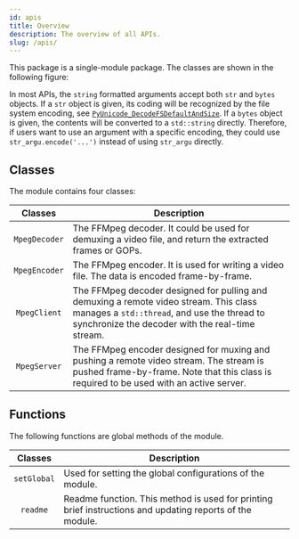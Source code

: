 ```yaml
---
id: apis
title: Overview
description: The overview of all APIs.
slug: /apis/
---
```




This package is a single-module package. The classes are shown in the following figure:

<OverviewSvg className="mermaid"/>

In most APIs, the `string` formatted arguments accept both `str` and `bytes` objects. If a `str` object is given, its coding will be recognized by the file system encoding, see [`PyUnicode_DecodeFSDefaultAndSize`<IconExternalLink/>][py-decodefs]. If a `bytes` object is given, the contents will be converted to a `std::string` directly. Therefore, if users want to use an argument with a specific encoding, they could use `str_argu.encode('...')` instead of using `str_argu` directly.

## Classes

The module contains four classes:

|  Classes  |  <center>Description</center>  |
| :------: | :----------- |
| <SourceURL url="MpegCoder.h#L21"><InlineIcon icon={vsiSymbolClass}/> `MpegDecoder`</SourceURL> | The FFMpeg decoder. It could be used for demuxing a video file, and return the extracted frames or GOPs. |
| <SourceURL url="MpegCoder.h#L82"><InlineIcon icon={vsiSymbolClass}/> `MpegEncoder`</SourceURL> | The FFMpeg encoder. It is used for writing a video file. The data is encoded frame-by-frame. |
| <SourceURL url="MpegStreamer.h#L49"><InlineIcon icon={vsiSymbolClass}/> `MpegClient`</SourceURL> | The FFMpeg decoder designed for pulling and demuxing a remote video stream. This class manages a `std::thread`, and use the thread to synchronize the decoder with the real-time stream. |
| <SourceURL url="MpegStreamer.h#L114"><InlineIcon icon={vsiSymbolClass}/> `MpegServer`</SourceURL> | The FFMpeg encoder designed for muxing and pushing a remote video stream. The stream is pushed frame-by-frame. Note that this class is required to be used with an active server. |

## Functions

The following functions are global methods of the module.

|  Classes  |  <center>Description</center>  |
| :------: | :----------- |
| <SourceURL url="MpegPyd.h#L131"><InlineIcon icon={mdiFunctionVariant}/> `setGlobal`</SourceURL> | Used for setting the global configurations of the module. |
| <SourceURL url="MpegPyd.h#L158"><InlineIcon icon={mdiFunctionVariant}/> `readme`</SourceURL> | Readme function. This method is used for printing brief instructions and updating reports of the module. |

[py-decodefs]:https://docs.python.org/zh-cn/3/c-api/unicode.html#c.PyUnicode_DecodeFSDefaultAndSize "PyUnicode_DecodeFSDefaultAndSize"
